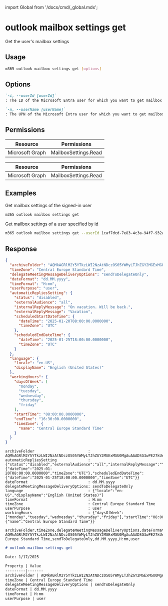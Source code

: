﻿import Global from '/docs/cmd/_global.mdx';

# outlook mailbox settings get

Get the user's mailbox settings

## Usage

```sh
m365 outlook mailbox settings get [options]
```

## Options

```md definition-list
`-i, --userId [userId]`
: The ID of the Microsoft Entra user for which you want to get mailbox settings. Specify either `userId` or `userName`, but not both. This option is required when using application permissions.

`-n, --userName [userName]`
: The UPN of the Microsoft Entra user for which you want to get mailbox settings. Specify either `userId` or `userName`, but not both. This option is required when using application permissions.
```

<Global />

## Permissions

<Tabs>
  <TabItem value="Delegated">

  | Resource        | Permissions          |
  |-----------------|----------------------|
  | Microsoft Graph | MailboxSettings.Read |

  </TabItem>
  <TabItem value="Application">

  | Resource        | Permissions          |
  |-----------------|----------------------|
  | Microsoft Graph | MailboxSettings.Read |

  </TabItem>
</Tabs>

## Examples

Get mailbox settings of the signed-in user

```sh
m365 outlook mailbox settings get
```

Get mailbox settings of a user specified by id

```sh
m365 outlook mailbox settings get --userId 1caf7dcd-7e83-4c3a-94f7-932a1299c844
```

## Response

<Tabs>
  <TabItem value="JSON">

  ```json
  {
    "archiveFolder": "AQMkAGRlM2Y5YTkzLWI2NzAtNDczOS05YWMyLTJhZGY2MGExMGU0MgAuAAADSG3wPE27kUeySjmT5eRT8QEAfJKVL07sbkmIfHqjbDnRgQAAAgEMAAAA",
    "timeZone": "Central Europe Standard Time",
    "delegateMeetingMessageDeliveryOptions": "sendToDelegateOnly",
    "dateFormat": "dd.MM.yyyy",
    "timeFormat": "H:mm",
    "userPurpose": "user",
    "automaticRepliesSetting": {
      "status": "disabled",
      "externalAudience": "all",
      "internalReplyMessage": "On vacation. Will be back.",
      "externalReplyMessage": "Vacation",
      "scheduledStartDateTime": {
        "dateTime": "2025-01-20T08:00:00.0000000",
        "timeZone": "UTC"
      },
      "scheduledEndDateTime": {
        "dateTime": "2025-01-25T18:00:00.0000000",
        "timeZone": "UTC"
      }
    },
    "language": {
      "locale": "en-US",
      "displayName": "English (United States)"
    },
    "workingHours": {
      "daysOfWeek": [
        "monday",
        "tuesday",
        "wednesday",
        "thursday",
        "friday"
      ],
      "startTime": "08:00:00.0000000",
      "endTime": "16:30:00.0000000",
      "timeZone": {
        "name": "Central Europe Standard Time"
      }
    }
  }
  ```

  </TabItem>
  <TabItem value="Text">

  ```text
  archiveFolder                        : AQMkAGRlM2Y5YTkzLWI2NzAtNDczOS05YWMyLTJhZGY2MGExMGU0MgAuAAADSG3wPE27kUeySjmT5eRT8QEAfJKVL07sbkmIfHqjbDnRgQAAAgEMAAAA
  automaticRepliesSetting              : {"status":"disabled","externalAudience":"all","internalReplyMessage":"","externalReplyMessage":"","scheduledStartDateTime":{"dateTime":"2025-01-20T08:00:00.0000000","timeZone":"UTC"},"scheduledEndDateTime":{"dateTime":"2025-01-25T18:00:00.0000000","timeZone":"UTC"}}
  dateFormat                           : dd.MM.yyyy
  delegateMeetingMessageDeliveryOptions: sendToDelegateOnly
  language                             : {"locale":"en-US","displayName":"English (United States)"}
  timeFormat                           : H:mm
  timeZone                             : Central Europe Standard Time
  userPurpose                          : user
  workingHours                         : {"daysOfWeek":["monday","tuesday","wednesday","thursday","friday"],"startTime":"08:00:00.0000000","endTime":"16:30:00.0000000","timeZone":{"name":"Central Europe Standard Time"}}
  ```

  </TabItem>
  <TabItem value="CSV">

  ```csv
  archiveFolder,timeZone,delegateMeetingMessageDeliveryOptions,dateFormat,timeFormat,userPurpose
  AQMkAGRlM2Y5YTkzLWI2NzAtNDczOS05YWMyLTJhZGY2MGExMGU0MgAuAAADSG3wPE27kUeySjmT5eRT8QEAfJKVL07sbkmIfHqjbDnRgQAAAgEMAAAA,Central Europe Standard Time,sendToDelegateOnly,dd.MM.yyyy,H:mm,user
  ```

  </TabItem>
  <TabItem value="Markdown">

  ```md
  # outlook mailbox settings get

  Date: 1/17/2025

  Property | Value
  ---------|-------
  archiveFolder | AQMkAGRlM2Y5YTkzLWI2NzAtNDczOS05YWMyLTJhZGY2MGExMGU0MgAuAAADSG3wPE27kUeySjmT5eRT8QEAfJKVL07sbkmIfHqjbDnRgQAAAgEMAAAA
  timeZone | Central Europe Standard Time
  delegateMeetingMessageDeliveryOptions | sendToDelegateOnly
  dateFormat | dd.MM.yyyy
  timeFormat | H:mm
  userPurpose | user
  ```

  </TabItem>
</Tabs>
